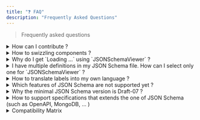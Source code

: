 ```yaml
---
title: "❓ FAQ"
description: "Frequently Asked Questions"
---
```


> Frequently asked questions

<details>
<summary>How can I contribute ?</summary>

Any contribution is welcome! Read more [here](contributing).
</details>

<details>
<summary>How to swizzling components ?</summary>

```bash npm2yarn
npm run swizzle docusaurus-json-schema-plugin [component name] -- --typescript
```

For extra information, please consult [Docusaurus Swizzling documentation](https://docusaurus.io/docs/swizzling)

</details>

<details>
<summary>Why do I get `Loading ...` using `JSONSchemaViewer` ?</summary>

Several reasons, most likely :

1. You have an error not related to `docusaurus-json-schema-plugin` in your codebase like [this one](https://github.com/jy95/docusaurus-json-schema-plugin/issues/17) : missing language(s) in prism config / ...
2. You broke the [rules of hooks](https://reactjs.org/docs/hooks-rules.html) or one of your dependancies did
3. You have more than [one copy of React in the same app](https://reactjs.org/warnings/invalid-hook-call-warning.html) or mismatching versions of React and React DOM

If none of these helped you, consider to have a reproducible example before asking help to [Docusaurus](https://docusaurus.io/community/support) / [React](https://github.com/facebook/react/issues/13991)

</details>

<details>
<summary>I have multiple definitions in my JSON Schema file. How can I select only one for `JSONSchemaViewer` ?</summary>

Specify `jsonPointer` option with a <u>valid JSON Pointer</u> (e.g. `#/definitions/user`).   
[An example is available in the documentation](demo-viewer/refs/ref).    
The mechanism is domain agnostic and will work regardless of your cases (OpenAPI, ...)

</details>

<details>
<summary>How to translate labels into my own language ?</summary>

Please refer for extra information to :
- [docusaurus write-translations](https://docusaurus.io/docs/cli#docusaurus-write-translations-sitedir) CLI command
- [Internationalization](https://docusaurus.io/docs/i18n/introduction)

</details>

<details>
<summary>Which features of JSON Schema are not supported yet ?</summary>

It is explained on the [Roadmap page](next-steps)
</details>

<details>
<summary>Why the minimal JSON Schema version is Draft-07 ?</summary>

Several reasons :
- Many actors (like [ajv](https://ajv.js.org/guide/schema-language.html#draft-07-and-draft-06) ) acknowledge that it is most widely used version of JSON Schema specification
- Many tools don't care anymore for older versions such as Draft-04
- It fits my needs when I designed this project

:::tip

You can migrate schemas from draft-04 to draft-07 using [ajv-cli](https://github.com/ajv-validator/ajv-cli#migrate-schemas)

:::

</details>

<details>
<summary>How to support specifications that extends the one of JSON Schema (such as OpenAPI, MongoDB, ... )</summary>

That is a good question as many extensions exist in the wild : 
- [OpenAPI](https://spec.openapis.org/oas/latest.html) 
- [MongoDB](https://www.mongodb.com/docs/manual/reference/operator/query/jsonSchema/)
- ...

In the case of OpenAPI, since [OpenAPI 3.1](https://www.openapis.org/blog/2021/02/16/migrating-from-openapi-3-0-to-3-1-0)+ , they are now valid [Draft 2020-12](https://json-schema.org/draft/2020-12/release-notes.html) JSON Schema so compatible with this lib.  

For the time being, it is low priority as several aspects needs to be considered that might lead to issues , breaking changes, ...

In the meantime, feel free to share your feedback on [Github discussions](https://github.com/jy95/docusaurus-json-schema-plugin/discussions)

</details>

<details>
<summary>Compatibility Matrix</summary>

| Docusaurus JSON Schema Plugin | Docusaurus |
| --- | --- |
| `>= 1.13.0` (React 19) | `>= 3.7.0` |
| `>= 1.7.0 <= 1.12.2` (React 18) | `3.x.y` |
| `<= 1.6.1` (React 18) | `2.x.y` |

</details>

